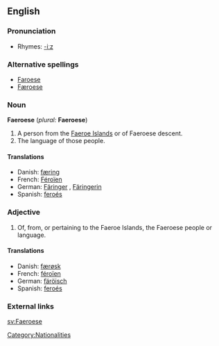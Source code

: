 {{interwiktionary|code=fo}}
==English==

===Pronunciation===
*Rhymes: [[Rhymes:English:-iːz|-iːz]]

===Alternative spellings===
* [[Faroese]]
* [[Færoese]]

===Noun===
{{wikipedia}}
'''Faeroese''' (''plural:'' '''Faeroese''')

# A person from the [[Faeroe Islands]] or of Faeroese descent.
# The language of those people.

====Translations====
*Danish: [[færing]] {{c}}
*French: [[Féroïen]]
*German: [[Färinger]] {{m}}, [[Färingerin]] {{f}}
*Spanish: [[feroés]]

===Adjective===
{{en-adj}}

# Of, from, or pertaining to the Faeroe Islands, the Faeroese people or language.

====Translations====
*Danish: [[færøsk]]
*French: [[féroïen]]
*German: [[färöisch]]
*Spanish: [[feroés]]

===External links===
{{ethnologue|code=fao}}
{{websters-online}}

[[Category:Nationalities]]

[[sv:Faeroese]]